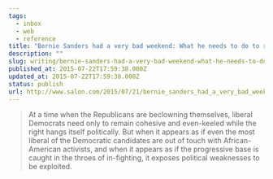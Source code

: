 ```yaml
---
tags:
  - inbox
  - web
  - reference
title: "Bernie Sanders had a very bad weekend: What he needs to do to reinvigorate his campaign - Salon.com"
description: ""
slug: writing/bernie-sanders-had-a-very-bad-weekend-what-he-needs-to-do-to-reinvigorate-his-campaign-salon-com
published_at: 2015-07-22T17:59:38.000Z
updated_at: 2015-07-22T17:59:38.000Z
status: publish
url: http://www.salon.com/2015/07/21/bernie_sanders_had_a_very_bad_weekend_what_he_needs_to_do_to_reinvigorate_his_campaign/
---
```

> At a time when the Republicans are beclowning themselves, liberal Democrats need only to remain cohesive and even-keeled while the right hangs itself politically. But when it appears as if even the most liberal of the Democratic candidates are out of touch with African-American activists, and when it appears as if the progressive base is caught in the throes of in-fighting, it exposes political weaknesses to be exploited.
